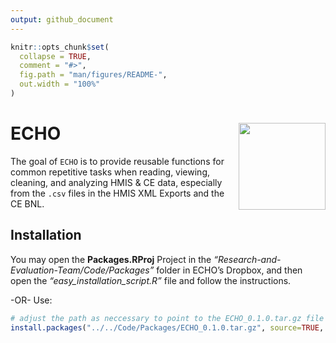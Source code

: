 ```yaml
---
output: github_document
---
```


<!-- README.md is generated from this file!!! -->

<!-- After editing this file, render `README.Rmd` to keep `README.md` up-to-date. Use: `devtools::build_readme()` to do this. -->

```r
knitr::opts_chunk$set(
  collapse = TRUE,
  comment = "#>",
  fig.path = "man/figures/README-",
  out.width = "100%"
)
```

# ECHO <img src="man/figures/logo.png" align="right" height="139"/>

<!-- badges: start -->

<!-- badges: end -->

The goal of `ECHO` is to provide reusable functions for common
repetitive tasks when reading, viewing, cleaning, and analyzing HMIS &
CE data, especially from the `.csv` files in the HMIS XML Exports and
the CE BNL.

## Installation

<!-- You can install the development version of ECHO from [GitHub](https://github.com/) with: -->

<!-- ``` r -->

<!-- # install.packages("devtools") -->

<!-- devtools::install_github("echoatx/echo-rpkg") -->

<!-- ``` -->

You may open the **Packages.RProj** Project in the
*"Research-and-Evaluation-Team/Code/Packages"* folder in ECHO's Dropbox,
and then open the *"easy_installation_script.R"* file and follow the
instructions.

-OR- Use:

``` r
# adjust the path as neccessary to point to the ECHO_0.1.0.tar.gz file from your working directory...
install.packages("../../Code/Packages/ECHO_0.1.0.tar.gz", source=TRUE, repos=NULL)
```
